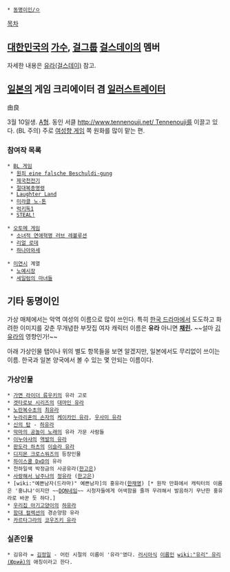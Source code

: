  * [[동명이인/ㅇ]]

[[목차]]
== [[대한민국]]의 [[가수]], [[걸그룹]] [[걸스데이]]의 멤버 ==
자세한 내용은 [[유라(걸스데이)]] 참고.

== [[일본]]의 게임 크리에이터 겸 [[일러스트레이터]] ==
由良

3월 10일생. [[A형]].
동인 서클 [[http://www.tennenouji.net/ Tennenouji]]를 이끌고 있다. (BL 주의) 주로 [[여성향 게임]] 쪽 원화를 많이 맡는 편.

=== 참여작 목록 ===
 * [[BL 게임]]
  * [[원죄 eine falsche Beschuldi-gung]]
  * [[제국천전기]]
  * [[절대복종명령]]
  * [[Laughter Land]]
  * [[미라클 노-톤]]
  * [[럭키독1]]
  * [[STEAL!]]

 * [[오토메 게임]]
  * [[소녀적 연애혁명 러브 레볼루션]]
  * [[리얼 로데]]
  * [[하나아와세]]

 * [[미연시]] 계열
  * [[노예시장]]
  * [[세일럼의 마녀들]]


== 기타 동명이인 ==
가상 매체에서는 악역 여성의 이름으로 많이 쓰인다. 특히 [[한국 드라마]]에서 도도하고 화려한 이미지를 갖춘 무개념한 부잣집 여자 캐릭터 이름은 '''유라''' 아니면 '''[[채린]].''' ~~설마 [[김유라]]의 영향인가!~~

아래 가상인물 탭이나 위의 별도 항목들을 보면 알겠지만, 일본에서도 무리없이 쓰이는 이름. 한국과 일본 양국에서 볼 수 있는 몇 안되는 이름이다.

=== 가상인물 ===
 * [[가면 라이더 류우키]]의 유라 고로
 * [[겟타로보 시리즈]]의 [[대마인 유라]]
 * [[노란복수초]]의 [[최유라]]
 * [[누라리횬의 손자]]의 [[케이카인 유라]], [[우사미 유라]]
 * [[신의 탑]] - [[하유라]]
 * [[악마의 공놀이 노래]]의 유라 가문 사람들
 * [[이누야샤]]의 [[역발의 유라]]
 * [[판도라 하츠]]의 [[이슬라 유라]]
 * [[디지몬 크로스워즈]]의 등장인물
 * [[하이스쿨 DxD]]의 유라
 * 천하일색 박정금의 사공유라([[한고은]])
 * [[사랑해서 남주나]]의 [[정유라]] ([[한고은]])
 * [wiki:"예쁜남자(드라마)" 예쁜남자]의 홍유라([[한채영]]) [* 원작 만화에서 캐릭터의 이름은 '홍냐냐'이지만 ~~[[DQN네임]]~~ 시청자들에게 어색함을 줄까 우려해서 발음하기 무난한 홍유라로 바꾼 듯 하다.]
 * [[우리집 아기고양이]]의 [[하유라]]
 * [[함대 컬렉션]]의 경순양함 유라
 * [[카르타그라]]의 [[코우즈키 유라]]
=== 실존인물 ===
 * 김유라 = [[김정일]] - 어린 시절의 이름이 '유라'였다. [[러시아]]식 [[이름]]인 [[wiki:"유리" 유리(Юрий)]]의 애칭이라고 한다.
